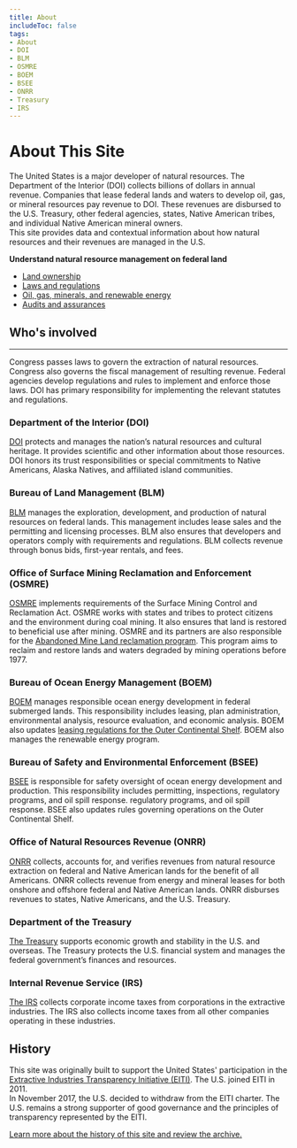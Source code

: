 ```yaml
---
title: About
includeToc: false
tags:
- About
- DOI
- BLM
- OSMRE
- BOEM
- BSEE
- ONRR
- Treasury
- IRS
---
```

<Box bgcolor='primary.main'>
<Container maxWidth="lg">
<Grid container spacing={2} alignItems='center'>
<Grid item xs={12} sm={8}>
<Box p={3} pl={0}>

# About This Site

The United States is a major developer of natural resources. The Department of the Interior (DOI) collects billions of dollars in annual revenue. Companies that lease <GlossaryTerm>federal lands and waters</GlossaryTerm> to develop oil, gas, or mineral resources pay revenue to DOI. These revenues are <Link href="/how-revenue-works#understanding-federal-disbursements">disbursed</Link> to the U.S. Treasury, other federal agencies, states, Native American tribes, and individual Native American mineral owners.
<br />
This site provides data and contextual information about how natural resources and their revenues are managed in the U.S.

</Box>
</Grid>
<Grid container xs={12} sm={4} >
<Box p={3} border={4} borderTop={0} borderBottom={0} borderColor='white'>
<Grid item xs={12}>

**Understand natural resource management on federal land**

 * [Land ownership](/how-revenue-works/ownership/)
 * [Laws and regulations](/how-revenue-works/#what-laws-regulations-govern-natural-resource-extraction-in-the-us)
 * [Oil, gas, minerals, and renewable energy](/how-revenue-works/#the-production-process)
 * [Audits and assurances](/how-revenue-works/audits-and-assurances/)

</Grid>
</Box>
</Grid>
</Grid>

</Container>
</Box>

<!-- Begin content -->

<Container maxWidth="lg" component="section">

## Who's involved

---

Congress passes laws to govern the extraction of natural resources. Congress also governs the fiscal management of resulting revenue. Federal agencies develop regulations and rules to implement and enforce those laws. DOI has primary responsibility for implementing the relevant statutes and regulations.

<Box mt={5} mb={5}>
<Grid container spacing={3} >

<Grid item xs={6} sm={2}>
<DoiLogoImg />
</Grid>
<Grid item xs={12} sm={10}>

### Department of the Interior (DOI)

[DOI](https://www.doi.gov/) protects and manages the nation’s natural resources and cultural heritage. 
It provides scientific and other information about those resources. 
DOI honors its trust responsibilities or special commitments to Native Americans, Alaska Natives, and affiliated island communities.

</Grid>
<Grid item xs={12}>

<!-- Used for spacing -->

</Grid>
<Grid item xs={6} sm={2}>
<BlmLogoImg />
</Grid>
<Grid item xs={12} sm={10}>

### Bureau of Land Management (BLM)

[BLM](http://www.blm.gov/) manages the exploration, development, and production of natural resources on federal lands. 
This management includes lease sales and the permitting and licensing processes. BLM also ensures that developers and operators comply with requirements and regulations. 
BLM collects revenue through bonus bids, first-year rentals, and fees.

</Grid>

<Grid item xs={12}>

<!-- Used for spacing -->

</Grid>
<Grid item xs={6} sm={2}>
<OsmreLogoImg />
</Grid>
<Grid item xs={12} sm={10}>

### Office of Surface Mining Reclamation and Enforcement (OSMRE)

[OSMRE](http://www.osmre.gov/) implements requirements of the Surface Mining Control and Reclamation Act. 
OSMRE works with states and tribes to protect citizens and the environment during coal mining. 
It also ensures that land is restored to beneficial use after mining. 
OSMRE and its partners are also responsible for the [Abandoned Mine Land reclamation program](https://revenuedata.doi.gov/how-revenue-works/aml-reclamation-program/). 
This program aims to reclaim and restore lands and waters degraded by mining operations before 1977.

</Grid>

<Grid item xs={12}>

<!-- Used for spacing -->

</Grid>
<Grid item xs={6} sm={2}>
<BoemLogoImg />
</Grid>
<Grid item xs={12} sm={10}>

### Bureau of Ocean Energy Management (BOEM)

[BOEM](http://www.boem.gov/) manages responsible ocean energy development in federal submerged lands. 
This responsibility includes leasing, plan administration, environmental analysis, resource evaluation, and economic analysis. 
BOEM also updates [leasing regulations for the Outer Continental Shelf](http://www.boem.gov/National-Environmental-Policy-Act/).
BOEM also manages the renewable energy program.

</Grid>

<Grid item xs={12}>

<!-- Used for spacing -->

</Grid>
<Grid item xs={6} sm={2}>
<BseeLogoImg />
</Grid>
<Grid item xs={12} sm={10}>

### Bureau of Safety and Environmental Enforcement (BSEE)

[BSEE](http://www.bsee.gov/) is responsible for safety oversight of ocean energy development and production. 
This responsibility includes permitting, inspections, regulatory programs, and oil spill response. regulatory programs, and oil spill response. 
BSEE also updates rules governing operations on the <GlossaryTerm>Outer Continental Shelf</GlossaryTerm>.

</Grid>

<Grid item xs={12}>

<!-- Used for spacing -->

</Grid>
<Grid item xs={6} sm={2}>
  <OnrrLogoImg style={{ height: '100%', width: '100%' }} />
</Grid>
<Grid item xs={12} sm={10}>

### Office of Natural Resources Revenue (ONRR)

[ONRR](http://www.onrr.gov/) collects, accounts for, and verifies revenues from natural resource extraction on federal and Native American lands for the benefit of all Americans. 
ONRR collects revenue from energy and mineral leases for both onshore and offshore federal and Native American lands.
ONRR disburses revenues to states, Native Americans, and the U.S. Treasury.

</Grid>

<Grid item xs={12}>

<!-- Used for spacing -->

</Grid>
<Grid item xs={6} sm={2}>
<DotLogoImg />
</Grid>
<Grid item xs={12} sm={10}>

### Department of the Treasury

[The Treasury](http://www.treasury.gov/Pages/default.aspx) supports economic growth and stability in the U.S. and overseas. 
The Treasury protects the U.S. financial system and manages the federal government’s finances and resources.

</Grid>

<Grid item xs={12}>

<!-- Used for spacing -->

</Grid>
<Grid item xs={6} sm={2}>
<IrsLogoImg />
</Grid>
<Grid item xs={12} sm={10}>

### Internal Revenue Service (IRS)

[The IRS](https://www.irs.gov/) collects corporate income taxes from corporations in the extractive industries. 
The IRS also collects income taxes from all other companies operating in these industries.

</Grid>

</Grid>

## History

This site was originally built to support the United States' participation in the [Extractive Industries Transparency Initiative (EITI)](https://eiti.org/).
The U.S. joined EITI in 2011.
<br />
In November 2017, the U.S. decided to withdraw from the EITI charter. The U.S. remains a strong supporter of
good governance and the principles of transparency represented by the EITI.

[Learn more about the history of this site and review the archive.](https://archive.revenuedata.doi.gov/)

</Box>
</Container>
